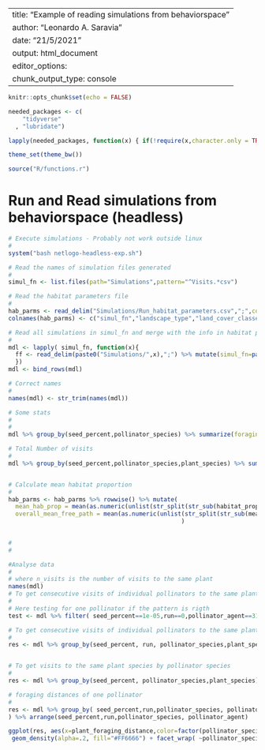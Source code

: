 
---
title: "Example of reading simulations from behaviorspace"
author: "Leonardo A. Saravia"
date: "21/5/2021"
output: html_document
editor_options: 
  chunk_output_type: console
---

```r
knitr::opts_chunk$set(echo = FALSE)

needed_packages <- c(
    "tidyverse"
  , "lubridate")

lapply(needed_packages, function(x) { if(!require(x,character.only = TRUE)) install.packages(x)} )

theme_set(theme_bw())

source("R/functions.r")
```

# Run and Read simulations from behaviorspace (headless)

```r

# Execute simulations - Probably not work outside linux
#
system("bash netlogo-headless-exp.sh")

# Read the names of simulation files generated
#
simul_fn <- list.files(path="Simulations",pattern="^Visits.*csv")

# Read the habitat parameters file
#
hab_parms <- read_delim("Simulations/Run_habitat_parameters.csv",";",col_names = FALSE)
colnames(hab_parms) <- c("simul_fn","landscape_type","land_cover_classes", "seed_percent", "habitat_proportions","mean_free_path")

# Read all simulations in simul_fn and merge with the info in habitat parameters file
#
mdl <- lapply( simul_fn, function(x){ 
  ff <- read_delim(paste0("Simulations/",x),";") %>% mutate(simul_fn=paste0("Simulations/",x)) %>% inner_join(hab_parms)
  })
mdl <- bind_rows(mdl)

# Correct names
#
names(mdl) <- str_trim(names(mdl))

# Some stats
#
#
mdl %>% group_by(seed_percent,pollinator_species) %>% summarize(foraging_distance = mean(foraging_distance) ) 

# Total Number of visits 
#
mdl %>% group_by(seed_percent,pollinator_species,plant_species) %>% summarize(number_visits = n() ) 


# Calculate mean habitat proportion
#
hab_parms <- hab_parms %>% rowwise() %>% mutate( 
  mean_hab_prop = mean(as.numeric(unlist(str_split(str_sub(habitat_proportions, 2, str_length(habitat_proportions) -1 ), " ")))),
  overall_mean_free_path = mean(as.numeric(unlist(str_split(str_sub(mean_free_path, 2, str_length(mean_free_path) -1 ), " "))))
                                                 )

 
# 
#

#Analyse data
#
# where n_visits is the number of visits to the same plant
names(mdl)
# To get consecutive visits of individual pollinators to the same plant species (don't need plant_patch)
#
# Here testing for one pollinator if the pattern is rigth
test <- mdl %>% filter( seed_percent==1e-05,run==0,pollinator_agent==31)

# To get consecutive visits of individual pollinators to the same plant species 
# 
res <- mdl %>% group_by(seed_percent, run, pollinator_species,plant_species,pollinator_agent) %>% summarize(n_visits=n()) %>% filter(n_visits>1)


# To get visits to the same plant species by pollinator species 
#
res <- mdl %>% group_by(seed_percent, pollinator_species,plant_species) %>% summarize(n_visits=n()) %>% filter(n_visits>1)

# foraging distances of one pollinator
#
res <- mdl %>% group_by( seed_percent,run,pollinator_species, pollinator_agent) %>% select(seed_percent,run,day,plant_species, pollinator_species, plant_patch,pollinator_agent,foraging_distance) %>% mutate( plant_foraging_distance = foraging_distance - lag(foraging_distance)) %>% mutate(plant_foraging_distance=if_else(is.na(plant_foraging_distance) | plant_foraging_distance<0, foraging_distance, plant_foraging_distance )
) %>% arrange(seed_percent,run,pollinator_species, pollinator_agent)

ggplot(res, aes(x=plant_foraging_distance,color=factor(pollinator_species))) + geom_histogram(aes(y=..density..), fill="white")+
 geom_density(alpha=.2, fill="#FF6666") + facet_wrap( ~pollinator_species) + scale_x_log10() + scale_color_viridis_d(guide=FALSE)

```


